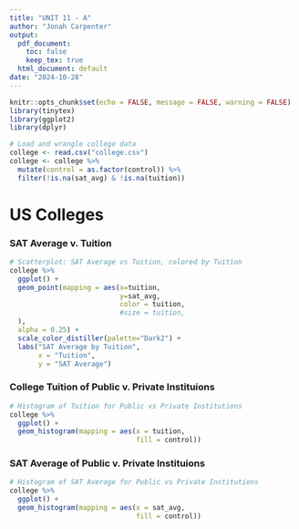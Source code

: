 ```yaml
---
title: "UNIT 11 - A"
author: "Jonah Carpenter"
output: 
  pdf_document:
    toc: false
    keep_tex: true
  html_document: default
date: "2024-10-28"
---
```



```r
knitr::opts_chunk$set(echo = FALSE, message = FALSE, warning = FALSE)
library(tinytex)
library(ggplot2)
library(dplyr)
```

```r
# Load and wrangle college data
college <- read.csv("college.csv")
college <- college %>%
  mutate(control = as.factor(control)) %>%
  filter(!is.na(sat_avg) & !is.na(tuition))
```

# US Colleges

### SAT Average v. Tuition
```r
# Scatterplot: SAT Average vs Tuition, colored by Tuition
college %>%
  ggplot() +
  geom_point(mapping = aes(x=tuition,
                           y=sat_avg, 
                           color = tuition,
                           #size = tuition,
  ),
  alpha = 0.25) +
  scale_color_distiller(palette="Dark2") +
  labs("SAT Average by Tuition",
       x = "Tuition",
       y = "SAT Average")
```

### College Tuition of Public v. Private Instituions
```r
# Histogram of Tuition for Public vs Private Institutions
college %>%
  ggplot() +
  geom_histogram(mapping = aes(x = tuition,
                               fill = control))
```

### SAT Average of Public v. Private Instituions
```r
# Histogram of SAT Average for Public vs Private Institutions
college %>%
  ggplot() +
  geom_histogram(mapping = aes(x = sat_avg,
                               fill = control))
```